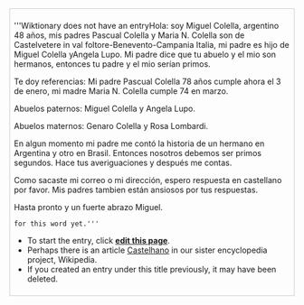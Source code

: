 <div style="border: 1px solid #ccc; padding: 7px;">'''Wiktionary does not have an entryHola: soy Miguel Colella, argentino 48 años, mis padres Pascual Colella y Maria N. Colella son de Castelvetere in val foltore-Benevento-Campania Italia, mi padre es hijo de Miguel Colella yAngela Lupo. Mi padre dice que tu abuelo y el mio son hermanos, entonces tu padre y el mio serían primos.

Te doy referencias: Mi padre Pascual Colella 78 años cumple ahora el 3 de enero, mi madre Maria N. Colella cumple 74 en marzo.

Abuelos paternos: Miguel Colella y Angela Lupo.

Abuelos maternos: Genaro Colella y Rosa Lombardi.

En algun momento mi padre me contó la historia de un hermano en Argentina y otro en Brasil. Entonces nosotros debemos ser primos segundos. Hace tus averiguaciones y después me contas.

Como sacaste mi correo o mi dirección, espero respuesta en castellano por favor. Mis padres tambien están ansiosos por tus respuestas.

Hasta pronto y un fuerte abrazo Miguel.

 for this word yet.'''
* To start the entry, click '''[http://en.wiktionary.org/w/index.php?title=Castelhano&action=edit edit this page]'''.
* Perhaps there is an article [[w:Castelhano|Castelhano]] in our sister encyclopedia project, Wikipedia.
* If you created an entry under this title previously, it may have been deleted.
</div>